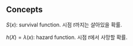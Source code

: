 ## Concepts

$S(x)$: survival function. 시점 $t$까지는 살아있을 확률.

$h(X) = \lambda(x)$: hazard function. 시점 $t$에서 사망할 확률.